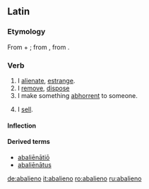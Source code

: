 ==Latin==

===Etymology===
From {{term|ab||of, by, from|lang=la}} + {{term|alieno|aliēnō|alienate, estrange|lang=la}}; from {{term|alienus|aliēnus|foreign, alien|lang=la}}, from {{term|alius|alius|other, another|lang=la}}.

===Verb===
{{la-verb|abalieno|abaliēnō|abalienare|abaliēnāre|abalienavi|abaliēnāvī|abalienatum|abaliēnātum}}

# I [[alienate]], [[estrange]].
# I [[remove]], [[dispose]]
# I make something [[abhorrent]] to someone.
# {{legal|lang=la}} I [[sell]].

====Inflection====
{{la-conj-1st|abaliēn|abaliēnāv|abaliēnāt|11=abalien|22=abalienav|33=abalienat}}

====Derived terms====
* [[abalienatio|abaliēnātiō]]
* [[abalienatus|abaliēnātus]]

[[de:abalieno]]
[[it:abalieno]]
[[ro:abalieno]]
[[ru:abalieno]]